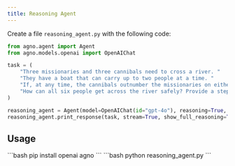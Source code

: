 ```yaml
---
title: Reasoning Agent
---
```


Create a file `reasoning_agent.py` with the following code:

```python reasoning_agent.py
from agno.agent import Agent
from agno.models.openai import OpenAIChat

task = (
    "Three missionaries and three cannibals need to cross a river. "
    "They have a boat that can carry up to two people at a time. "
    "If, at any time, the cannibals outnumber the missionaries on either side of the river, the cannibals will eat the missionaries. "
    "How can all six people get across the river safely? Provide a step-by-step solution and show the solutions as an ascii diagram"
)

reasoning_agent = Agent(model=OpenAIChat(id="gpt-4o"), reasoning=True, markdown=True, structured_outputs=True)
reasoning_agent.print_response(task, stream=True, show_full_reasoning=True)
```

## Usage

<Steps>
  <Snippet file="create-venv-step.mdx" />

  <Step title="Install libraries">
    ```bash
    pip install openai agno
    ```
  </Step>

  <Step title="Run the agent">
    ```bash
    python reasoning_agent.py
    ```
  </Step>

</Steps>
